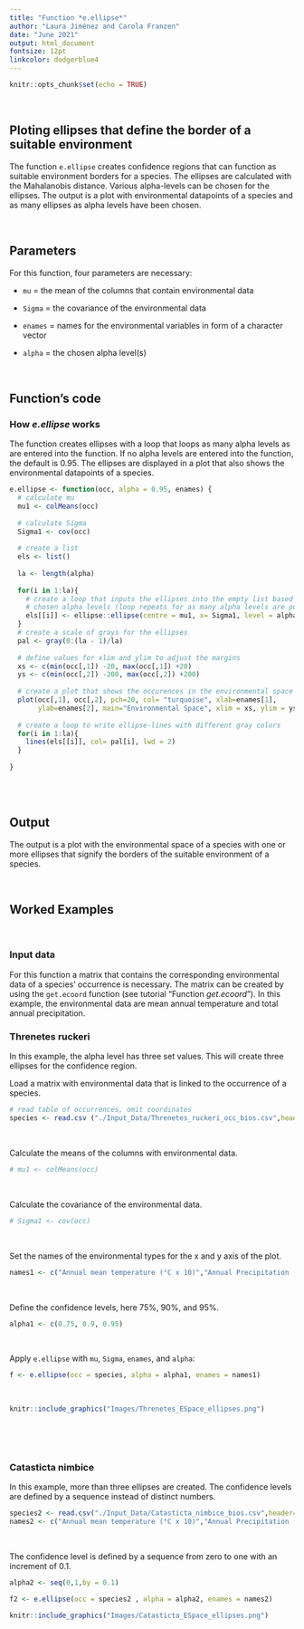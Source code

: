 ```yaml
---
title: "Function *e.ellipse*"
author: "Laura Jiménez and Carola Franzen"
date: "June 2021"
output: html_document
fontsize: 12pt
linkcolor: dodgerblue4
---
```



```r
knitr::opts_chunk$set(echo = TRUE)

```
\
  
## Ploting ellipses that define the border of a suitable environment

The function `e.ellipse` creates confidence regions that can function as suitable environment borders for a species. The ellipses are calculated with the Mahalanobis distance. Various alpha-levels can be chosen for the ellipses. The output is a plot with environmental datapoints of a species and as many ellipses as alpha levels have been chosen.
\

\

## Parameters

For this function, four parameters are necessary:
\

* `mu` = the mean of the columns that contain environmental data
\

* `Sigma` = the covariance of the environmental data
\

* `enames` = names for the environmental variables in form of a character vector
\

* `alpha` = the chosen alpha level(s)
\

\

## Function's code

### How *e.ellipse* works

The function creates ellipses with a loop that loops as many alpha levels as are entered into the function. If no alpha levels are entered into the function, the default is 0.95. The ellipses are displayed in a plot that also shows the environmental datapoints of a species.
\

```r
e.ellipse <- function(occ, alpha = 0.95, enames) {
  # calculate mu
  mu1 <- colMeans(occ)
  
  # calculate Sigma
  Sigma1 <- cov(occ)
  
  # create a list
  els <- list()
  
  la <- length(alpha)
  
  for(i in 1:la){
    # create a loop that inputs the ellipses into the empty list based on the 
    # chosen alpha levels (loop repeats for as many alpha levels are put in)
    els[[i]] <- ellipse::ellipse(centre = mu1, x= Sigma1, level = alpha[i])
  }
  # create a scale of grays for the ellipses
  pal <- gray(0:(la - 1)/la)
  
  # define values for xlim and ylim to adjust the margins
  xs <- c(min(occ[,1]) -20, max(occ[,1]) +20)
  ys <- c(min(occ[,2]) -200, max(occ[,2]) +200)
  
  # create a plot that shows the occurences in the environmental space 
  plot(occ[,1], occ[,2], pch=20, col= "turquoise", xlab=enames[1],
       ylab=enames[2], main="Environmental Space", xlim = xs, ylim = ys)
  
  # create a loop to write ellipse-lines with different gray colors
  for(i in 1:la){
    lines(els[[i]], col= pal[i], lwd = 2)
  }
  
}
```
\
\

## Output

The output is a plot with the environmental space of a species with one or more ellipses that signify the borders of the suitable environment of a species. 


\

## Worked Examples
\

### Input data

For this function a matrix that contains the corresponding environmental data of a species' occurrence is necessary. The matrix can be created by using the `get.ecoord` function (see tutorial "Function *get.ecoord*"). In this example, the environmental data are mean annual temperature and total annual precipitation.
\

### Threnetes ruckeri

In this example, the alpha level has three set values. This will create three ellipses for the confidence region.
\

Load a matrix with environmental data that is linked to the occurrence of a species.
```r
# read table of occurrences, omit coordinates
species <- read.csv ("./Input_Data/Threnetes_ruckeri_occ_bios.csv",header=T)[,-(1:2)]
```
\

Calculate the means of the columns with environmental data.
```r
# mu1 <- colMeans(occ)
```
\

Calculate the covariance of the environmental data.
```r
# Sigma1 <- cov(occ)
```
\

Set the names of the environmental types for the x and y axis of the plot.
```r
names1 <- c("Annual mean temperature (°C x 10)","Annual Precipitation (mm)") 
```
\

Define the confidence levels, here 75%, 90%, and 95%.
```r
alpha1 <- c(0.75, 0.9, 0.95)
```
\

Apply `e.ellipse` with `mu`, `Sigma`, `enames`, and `alpha`:
```r
f <- e.ellipse(occ = species, alpha = alpha1, enames = names1)

```
\

```r
knitr::include_graphics("Images/Threnetes_ESpace_ellipses.png")
```
\

\

###  Catasticta nimbice

In this example, more than three ellipses are created. The confidence levels are defined by a sequence instead of distinct numbers.

```r
species2 <- read.csv("./Input_Data/Catasticta_nimbice_bios.csv",header=T)[,-(1:2)]
names2 <- c("Annual mean temperature (°C x 10)","Annual Precipitation (mm)") 

```
\

The confidence level is defined by a sequence from zero to one with an increment of 0.1.
```r
alpha2 <- seq(0,1,by = 0.1)
```

```r
f2 <- e.ellipse(occ = species2 , alpha = alpha2, enames = names2)
```


```r
knitr::include_graphics("Images/Catasticta_ESpace_ellipses.png")
```
\


